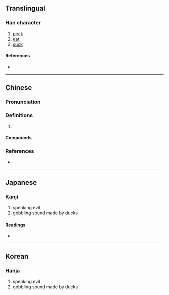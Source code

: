 {{character info/new}}
==Translingual==

===Han character===
{{Han char|rn=30|rad=口|as=08|sn=11|four=60044|canj=RYTV|ids=⿰口妾}}

# [[peck]]
# [[eat]]
# [[suck]]

====References====
* {{Han ref|kx=0194.090|dkj=03780|dj=0414.150|hdz=10645.080|uh=553C|ud=21820|bh=D473|bd=54387}}

----

==Chinese==
{{zh-forms}}

===Pronunciation===
{{zh-pron
|m=zā,shà,qiè
|c=zaap3,zit6,cip3
|cat=
}}
{{zh-attn-split}}

===Definitions===
{{zh-hanzi}}

# {{rfdef|zh}}

====Compounds====
{{zh-der|唼血|唼氣|唼唼|唼佞|唼眼|唼喋}}

===References===
* {{R:yue:mfccd}}

----

==Japanese==

===Kanji===
{{ja-kanji|grade=|rs=口08}}

# speaking evil
# gobbling sound made by ducks

====Readings====
* {{ja-readings|on=[[そう]] (sō), [[しょう]] (shō)|kun=[[くらう]] (kurau), [[すする]] (susuru), [[ついばむ]] (tsuibamu), [[ふむ]] (fumu)}}

----

==Korean==

===Hanja===
{{ko-hanja|hangeul=삽|rv=sap|mr=sap}}

# speaking evil
# gobbling sound made by ducks